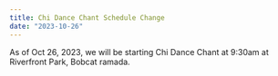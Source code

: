 ```yaml
---
title: Chi Dance Chant Schedule Change
date: "2023-10-26"
---
```


As of Oct 26, 2023, we will be starting Chi Dance Chant at 9:30am at Riverfront
Park, Bobcat ramada.
